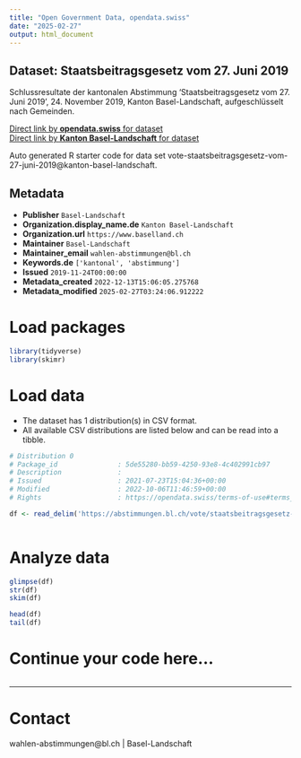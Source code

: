 ```yaml
---
title: "Open Government Data, opendata.swiss"
date: "2025-02-27"
output: html_document
---
```


## Dataset: Staatsbeitragsgesetz vom 27. Juni 2019

Schlussresultate der kantonalen Abstimmung 'Staatsbeitragsgesetz vom 27. Juni 2019', 24. November 2019, Kanton Basel-Landschaft, aufgeschlüsselt nach Gemeinden.

[Direct link by **opendata.swiss** for dataset](https://opendata.swiss/de/dataset/staatsbeitragsgesetz-vom-27-juni-2019)<br>
[Direct link by **Kanton Basel-Landschaft** for dataset](https://abstimmungen.bl.ch/vote/staatsbeitragsgesetz-vom-27-juni-2019/data)

Auto generated R starter code for data set vote-staatsbeitragsgesetz-vom-27-juni-2019@kanton-basel-landschaft.

## Metadata

- **Publisher** `Basel-Landschaft`
- **Organization.display_name.de** `Kanton Basel-Landschaft`
- **Organization.url** `https://www.baselland.ch`
- **Maintainer** `Basel-Landschaft`
- **Maintainer_email** `wahlen-abstimmungen@bl.ch`
- **Keywords.de** `['kantonal', 'abstimmung']`
- **Issued** `2019-11-24T00:00:00`
- **Metadata_created** `2022-12-13T15:06:05.275768`
- **Metadata_modified** `2025-02-27T03:24:06.912222`


# Load packages

```r

library(tidyverse)
library(skimr)

```

# Load data

-   The dataset has 1 distribution(s) in CSV format.
-   All available CSV distributions are listed below and can be read into a tibble.

```r

# Distribution 0
# Package_id               : 5de55280-bb59-4250-93e8-4c402991cb97
# Description              : 
# Issued                   : 2021-07-23T15:04:36+00:00
# Modified                 : 2022-10-06T11:46:59+00:00
# Rights                   : https://opendata.swiss/terms-of-use#terms_by

df <- read_delim('https://abstimmungen.bl.ch/vote/staatsbeitragsgesetz-vom-27-juni-2019/data-csv')



```

# Analyze data

```r

glimpse(df)
str(df)
skim(df)

head(df)
tail(df)

```

# Continue your code here...

```r

```

------------------------------------------------------------------------

# Contact

wahlen-abstimmungen@bl.ch | Basel-Landschaft
